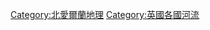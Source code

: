 {{Commonscat|Rivers of Northern Ireland}}

[[Category:北愛爾蘭地理|Category:北愛爾蘭地理]]
[[Category:英國各國河流|Category:英國各國河流]]